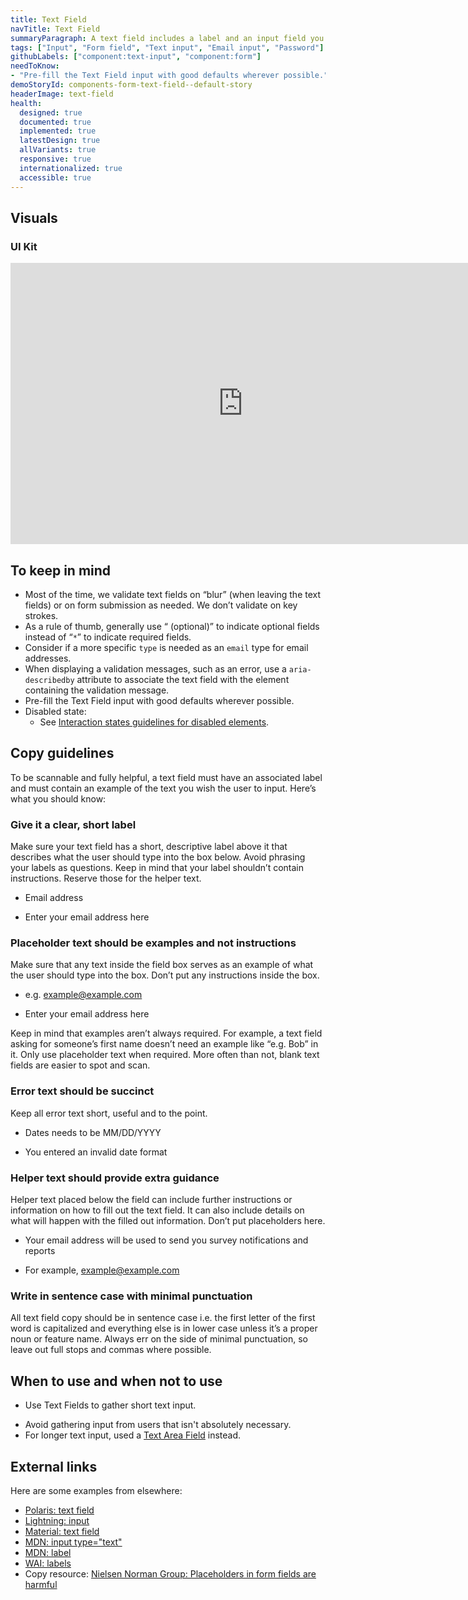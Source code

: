 ```yaml
---
title: Text Field
navTitle: Text Field
summaryParagraph: A text field includes a label and an input field you can type text into.
tags: ["Input", "Form field", "Text input", "Email input", "Password"]
githubLabels: ["component:text-input", "component:form"]
needToKnow:
- "Pre-fill the Text Field input with good defaults wherever possible."
demoStoryId: components-form-text-field--default-story
headerImage: text-field
health:
  designed: true
  documented: true
  implemented: true
  latestDesign: true
  allVariants: true
  responsive: true
  internationalized: true
  accessible: true
---
```




## Visuals

### UI Kit

<iframe style="border: none;" width="744" height="450" src="https://www.figma.com/embed?embed_host=share&url=https%3A%2F%2Fwww.figma.com%2Ffile%2FeZKEE5kXbEMY3lx84oz8iN%2F%E2%9D%A4%EF%B8%8F-UI-Kit%3A-Heart%3Fnode-id%3D14363%253A67837" allowfullscreen></iframe>

## To keep in mind

* Most of the time, we validate text fields on “blur” (when leaving the text fields) or on form submission as needed. We don’t validate on key strokes.
* As a rule of thumb, generally use “ (optional)” to indicate optional fields instead of “`*`” to indicate required fields.
* Consider if a more specific `type` is needed as an `email` type for email addresses.
* When displaying a validation messages, such as an error, use a `aria-describedby` attribute to associate the text field with the element containing the validation message.
* Pre-fill the Text Field input with good defaults wherever possible.
* Disabled state:
    * See [Interaction states guidelines for disabled elements](/guidelines/interaction-states#disabled-state).

## Copy guidelines

To be scannable and fully helpful, a text field must have an associated label and must contain an example of the text you wish the user to input. Here’s what you should know:

### Give it a clear, short label

Make sure your text field has a short, descriptive label above it that describes what the user should type into the box below. Avoid phrasing your labels as questions. Keep in mind that your label shouldn’t contain instructions. Reserve those for the helper text. 

<DoAndDontContainer>
<Do>

- Email address

</Do>

<Dont>

- Enter your email address here

</Dont>
</DoAndDontContainer>

### Placeholder text should be examples and not instructions

Make sure that any text inside the field box serves as an example of what the user should type into the box. Don’t put any instructions inside the box. 

<DoAndDontContainer>
<Do>

- e.g. example@example.com

</Do>

<Dont>

- Enter your email address here

</Dont>
</DoAndDontContainer>

Keep in mind that examples aren’t always required. For example, a text field asking for someone’s first name doesn’t need an example like “e.g. Bob” in it. Only use placeholder text when required. More often than not, blank text fields are easier to spot and scan.

### Error text should be succinct

Keep all error text short, useful and to the point.

<DoAndDontContainer>
<Do>

- Dates needs to be MM/DD/YYYY

</Do>

<Dont>

- You entered an invalid date format

</Dont>
</DoAndDontContainer>

### Helper text should provide extra guidance

Helper text placed below the field can include further instructions or information on how to fill out the text field. It can also include details on what will happen with the filled out information. Don’t put placeholders here.

<DoAndDontContainer>
<Do>

- Your email address will be used to send you survey notifications and reports

</Do>

<Dont>

- For example, example@example.com

</Dont>
</DoAndDontContainer>

### Write in sentence case with minimal punctuation

All text field copy should be in sentence case i.e. the first letter of the first word is capitalized and everything else is in lower case unless it’s a proper noun or feature name. Always err on the side of minimal punctuation, so leave out full stops and commas where possible.

## When to use and when not to use

<WhenToUseAndWhenNotToUse>
<WhenToUse>

* Use Text Fields to gather short text input.

</WhenToUse>
<WhenNotToUse>

* Avoid gathering input from users that isn't absolutely necessary.
* For longer text input, used a [Text Area Field](/components/text-area-field) instead.

</WhenNotToUse>
</WhenToUseAndWhenNotToUse>

## External links

Here are some examples from elsewhere:

- [Polaris: text field](https://polaris.shopify.com/components/forms/text-field)
- [Lightning: input](https://www.lightningdesignsystem.com/components/input/)
- [Material: text field](https://material.io/design/components/text-fields.html)
- [MDN: input type="text"](https://developer.mozilla.org/en-US/docs/Web/HTML/Element/input/text)
- [MDN: label](https://developer.mozilla.org/en-US/docs/Web/HTML/Element/label)
- [WAI: labels](https://www.w3.org/WAI/tutorials/forms/labels/)
- Copy resource: [Nielsen Norman Group: Placeholders in form fields are harmful](https://www.nngroup.com/articles/form-design-placeholders/)

